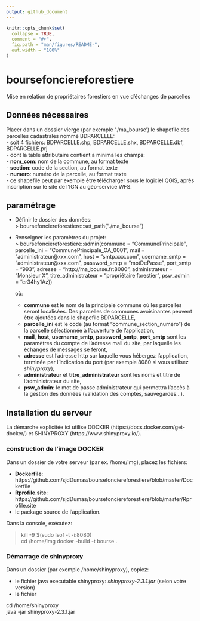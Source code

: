 ```yaml
---
output: github_document
---
```


<!-- README.md is generated from README.Rmd. Please edit that file -->

```r
knitr::opts_chunk$set(
  collapse = TRUE,
  comment = "#>",
  fig.path = "man/figures/README-",
  out.width = "100%"
)
```

# boursefonciereforestiere

<!-- badges: start -->
<!-- badges: end -->

Mise en relation de propriétaires forestiers en vue d'échanges de parcelles

## Données nécessaires  

Placer dans un dossier vierge (par exemple './ma_bourse') le shapefile des parcelles cadastrales nommé BDPARCELLE:  
  - soit 4 fichiers: BDPARCELLE.shp, BDPARCELLE.shx, BDPARCELLE.dbf, BDPARCELLE.prj  
  - dont la table attributaire contient a minima les champs:  
    - **nom_com**: nom de la commune, au format texte  
    - **section**: code de la section, au format texte  
    - **numero**: numéro de la parcelle, au format texte  
  - ce shapefile peut par exemple être télécharger sous le logiciel QGIS, après inscription sur le site de l'IGN au géo-service WFS.  
  
## paramétrage  

- Définir le dossier des données:  
> boursefonciereforestiere::set_path("./ma_bourse")  

- Renseigner les paramètres du projet:  
> boursefonciereforestiere::admin(commune = "CommunePrincipale",
                  parcelle_ini = "CommunePrincipale_OA_0001",
                  mail = "administrateur@xxx.com",
                  host = "smtp.xxx.com",
                  username_smtp = "administrateur@xxx.com",
                  password_smtp = "motDePasse",
                  port_smtp = "993",
                  adresse = "http://ma_bourse.fr:8080",
                  administrateur = "Monsieur X",
                  titre_administrateur = "propriétaire forestier",
                  psw_admin = "er34hy1Az))  
                  
    où:  
    - **commune** est le nom de la principale commune où les parcelles seront localisées. Des parcelles de communes avoisinantes peuvent être ajoutées dans le shapefile BDPARCELLE,  
    - **parcelle_ini** est le code (au format "commune_section_numero") de la parcelle sélectionnée à l'ouverture de l'application,  
    - **mail**, **host**, **username_smtp**, **password_smtp**, **port_smtp** sont les paramètres du compte de l'adresse mail du site, par laquelle les échanges de messages se feront,  
    - **adresse** est l'adresse http sur laquelle vous hébergez l'application, terminée par l'indication du port (par exemple 8080 si vous utilisez *shinyproxy*),  
    - **administrateur** et **titre_administrateur** sont les noms et titre de l'administrateur du site,  
    - **psw_admin**: le mot de passe administrateur qui permettra l'accès à la gestion des données (validation des comptes, sauvegardes...).  
    

## Installation du serveur  

La démarche explicitée ici utilise DOCKER (https://docs.docker.com/get-docker/) et SHINYPROXY (https://www.shinyproxy.io/).

### construction de l'image DOCKER  

Dans un dossier de votre serveur (par ex. /home/img), placez les fichiers:  

- **Dockerfile**: https://github.com/sjdDumas/boursefonciereforestiere/blob/master/Dockerfile  
- **Rprofile.site**: https://github.com/sjdDumas/boursefonciereforestiere/blob/master/Rprofile.site  
- le package source de l'application.  

Dans la console, exécutez:

>kill -9 $(sudo lsof -t -i:8080) \
> cd /home/img
> docker -build -t bourse .

### Démarrage de shinyproxy  

Dans un dossier (par exemple /home/shinyproxy), copiez:  

- le fichier java executable shinyproxy: *shinyproxy-2.3.1.jar* (selon votre version)  
- le fichier

cd /home/shinyproxy \
java -jar shinyproxy-2.3.1.jar  


    
    
                  